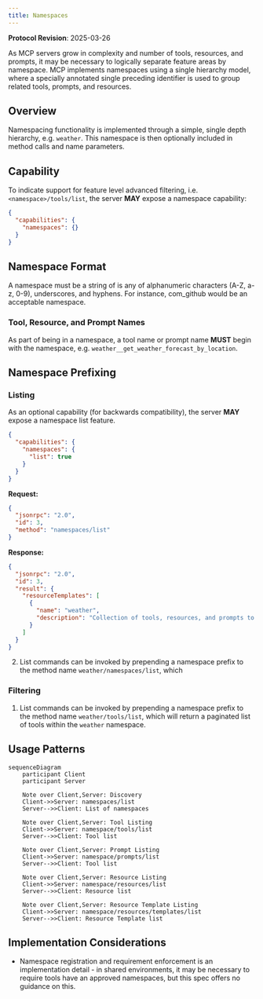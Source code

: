 ```yaml
---
title: Namespaces
---
```


<Info>**Protocol Revision**: 2025-03-26</Info>

As MCP servers grow in complexity and number of tools, resources, and prompts, it may
be necessary to logically separate feature areas by namespace. MCP implements namespaces
using a single hierarchy model, where a specially annotated single preceding identifier is used to group related tools,
prompts, and resources.

## Overview

Namespacing functionality is implemented through a simple, single depth hierarchy, e.g. `weather`.
This namespace is then optionally included in method calls and name parameters.

## Capability
To indicate support for feature level advanced filtering, i.e. `<namespace>/tools/list`, the server **MAY** expose a
namespace capability:
```json
{
  "capabilities": {
    "namespaces": {}
  }
}
```

## Namespace Format
A namespace must be a string of is any of alphanumeric characters (A-Z, a-z, 0-9), underscores, and hyphens.
For instance, com_github would be an acceptable namespace.

### Tool, Resource, and Prompt Names
As part of being in a namespace, a tool name or prompt name **MUST** begin with the namespace, e.g.
`weather__get_weather_forecast_by_location`.

## Namespace Prefixing

### Listing

As an optional capability (for backwards compatibility), the server **MAY** expose a namespace list feature.

```json
{
  "capabilities": {
    "namespaces": {
      "list": true
    }
  }
}
```

**Request:**

```json
{
  "jsonrpc": "2.0",
  "id": 3,
  "method": "namespaces/list"
}
```

**Response:**

```json
{
  "jsonrpc": "2.0",
  "id": 3,
  "result": {
    "resourceTemplates": [
      {
        "name": "weather",
        "description": "Collection of tools, resources, and prompts to help with weather based queries. Includes tools to retrieve current weather by location, weather forecasts by location, and more."
      }
    ]
  }
}
```


2. List commands can be invoked by prepending a namespace prefix to the method name `weather/namespaces/list`, which

### Filtering
1. List commands can be invoked by prepending a namespace prefix to the method name `weather/tools/list`, which will
return a paginated list of tools within the `weather` namespace.

## Usage Patterns

```mermaid
sequenceDiagram
    participant Client
    participant Server

    Note over Client,Server: Discovery
    Client->>Server: namespaces/list
    Server-->>Client: List of namespaces

    Note over Client,Server: Tool Listing
    Client->>Server: namespace/tools/list
    Server-->>Client: Tool list

    Note over Client,Server: Prompt Listing
    Client->>Server: namespace/prompts/list
    Server-->>Client: Tool list

    Note over Client,Server: Resource Listing
    Client->>Server: namespace/resources/list
    Server-->>Client: Resource list

    Note over Client,Server: Resource Template Listing
    Client->>Server: namespace/resources/templates/list
    Server-->>Client: Resource Template list
```

## Implementation Considerations
- Namespace registration and requirement enforcement is an implementation detail - in shared environments, it may be
necessary to require tools have an approved namespaces, but this spec offers no guidance on this.
